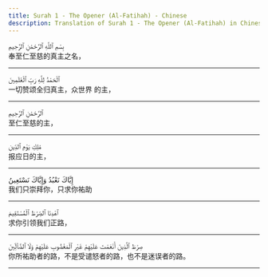 ```yaml
---
title: Surah 1 - The Opener (Al-Fatihah) - Chinese
description: Translation of Surah 1 - The Opener (Al-Fatihah) in Chinese
---
```





<Aside type="quran" title="1">
بِسْمِ ٱللَّهِ ٱلرَّحْمَٰنِ ٱلرَّحِيمِ
</Aside>

<Aside type="reference" title="1">
奉至仁至慈的真主之名，
</Aside>

---

<Aside type="quran" title="2">
ٱلْحَمْدُ لِلَّهِ رَبِّ ٱلْعَٰلَمِينَ
</Aside>

<Aside type="reference" title="2">
一切赞颂全归真主，众世界 的主，
</Aside>

---

<Aside type="quran" title="3">
ٱلرَّحْمَٰنِ ٱلرَّحِيمِ
</Aside>

<Aside type="reference" title="3">
至仁至慈的主，
</Aside>

---

<Aside type="quran" title="4">
مَٰلِكِ يَوْمِ ٱلدِّينِ
</Aside>

<Aside type="reference" title="4">
报应日的主，
</Aside>

---

<Aside type="quran" title="5">
إِيَّاكَ نَعْبُدُ وَإِيَّاكَ نَسْتَعِينُ
</Aside>

<Aside type="reference" title="5">
我们只崇拜你，只求你祐助
</Aside>

---

<Aside type="quran" title="6">
ٱهْدِنَا ٱلصِّرَٰطَ ٱلْمُسْتَقِيمَ
</Aside>

<Aside type="reference" title="6">
求你引领我们正路，
</Aside>

---

<Aside type="quran" title="7">
صِرَٰطَ ٱلَّذِينَ أَنْعَمْتَ عَلَيْهِمْ غَيْرِ ٱلْمَغْضُوبِ عَلَيْهِمْ وَلَا ٱلضَّآلِّينَ
</Aside>

<Aside type="reference" title="7">
你所祐助者的路，不是受谴怒者的路，也不是迷误者的路。
</Aside>

---
